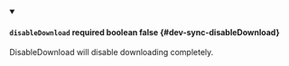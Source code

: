 
<details className="config-field" data-expandable="false" open>
<summary>

#### `disableDownload` <span className="config-field-required" data-required="false">required</span> <span className="config-field-type">boolean</span> <span className="config-field-default">false</span> <span className="config-field-enum"></span> {#dev-sync-disableDownload}

DisableDownload will disable downloading completely.

</summary>



</details>
